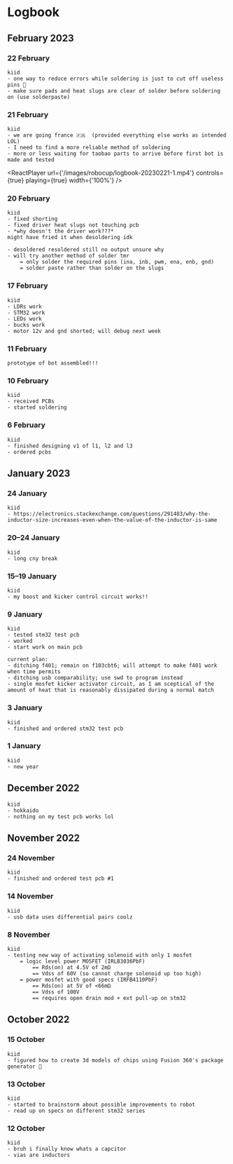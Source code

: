 
# Logbook

## February 2023

### 22 February

```
kiid
- one way to reduce errors while soldering is just to cut off useless pins 🤣
- make sure pads and heat slugs are clear of solder before soldering on (use solderpaste)
```

### 21 February

```
kiid
- we are going france 🇫🇷  (provided everything else works as intended LOL)
- I need to find a more reliable method of soldering
- more or less waiting for taobao parts to arrive before first bot is made and tested
```

<ReactPlayer
  url={'/images/robocup/logbook-20230221-1.mp4'}
  controls={true}
  playing={true}
  width={'100%'}
/>

### 20 February

```
kiid
- fixed shorting
- fixed driver heat slugs not touching pcb
- *why doesn't the driver work???*
might have fried it when desoldering idk

- desoldered resoldered still no output unsure why
- will try another method of solder tmr
    = only solder the required pins (ina, inb, pwm, ena, enb, gnd)
    = solder paste rather than solder on the slugs
```

### 17 February

```
kiid
- LDRs work
- STM32 work
- LEDs work
- bucks work
- motor 12v and gnd shorted; will debug next week
```

### 11 February

```
prototype of bot assembled!!!
```

### 10 February

```
kiid
- received PCBs
- started soldering
```

### 6 February

```
kiid
- finished designing v1 of l1, l2 and l3
- ordered pcbs
```

## January 2023

### 24 January

```
kiid
- https://electronics.stackexchange.com/questions/291483/why-the-inductor-size-increases-even-when-the-value-of-the-inductor-is-same
```

### 20–24 January

```
kiid
- long cny break
```

### 15–19 January

```
kiid
- my boost and kicker control circuit works!!
```

### 9 January

```
kiid
- tested stm32 test pcb
- worked
- start work on main pcb

current plan:
- ditching f401; remain on f103cbt6; will attempt to make f401 work when time permits
- ditching usb comparability; use swd to program instead
- single mosfet kicker activator circuit, as I am sceptical of the amount of heat that is reasonably dissipated during a normal match
```

### 3 January

```
kiid
- finished and ordered stm32 test pcb
```

### 1 January

```
kiid
- new year
```

## December 2022

```
kiid
- hokkaido
- nothing on my test pcb works lol
```

## November 2022

### 24 November

```
kiid
- finished and ordered test pcb #1
```

### 14 November

```
kiid
- usb data uses differential pairs coolz
```

### 8 November

```
kiid
- testing new way of activating solenoid with only 1 mosfet
    = logic level power MOSFET (IRLB3036PbF)
        == Rds(on) at 4.5V of 2mΩ
        == Vdss of 60V (so cannot charge solenoid up too high)
    = power mosfet with good specs (IRFB4110PbF)
        == Rds(on) at 5V of <66mΩ
        == Vdss of 100V
        == requires open drain mod + ext pull-up on stm32
```

## October 2022

### 15 October

```
kiid
- figured how to create 3d models of chips using Fusion 360's package generator 🥳
```

### 13 October

```
kiid
- started to brainstorm about possible improvements to robot
- read up on specs on different stm32 series
```

### 12 October

```
kiid
- bruh i finally know whats a capcitor
- vias are inductors
```
